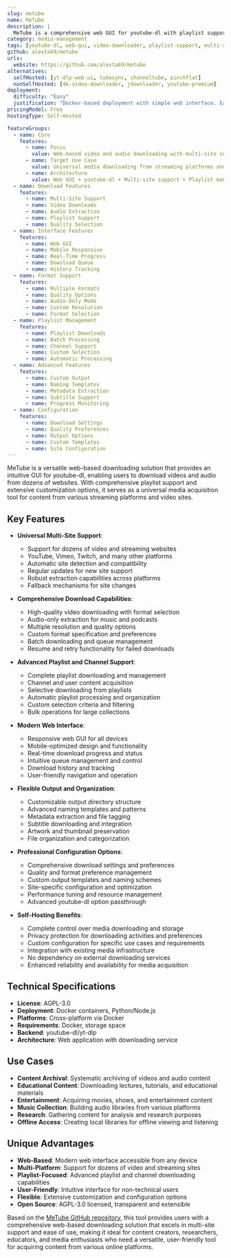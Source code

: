 ```yaml
---
slug: metube
name: MeTube
description: |
  MeTube is a comprehensive web GUI for youtube-dl with playlist support that allows downloading videos from dozens of websites. It provides an intuitive interface for video and audio downloading with extensive format and quality options.
category: media-management
tags: [youtube-dl, web-gui, video-downloader, playlist-support, multi-site, streaming]
github: alexta69/metube
urls:
  website: https://github.com/alexta69/metube
alternatives:
  selfHosted: [yt-dlp-web-ui, tubesync, channeltube, pinchflat]
  nonSelfHosted: [4k-video-downloader, jdownloader, youtube-premium]
deployment:
  difficulty: "Easy"
  justification: "Docker-based deployment with simple web interface. Easy to configure and use with minimal setup required."
pricingModel: Free
hostingType: Self-Hosted

featureGroups:
  - name: Core
    features:
      - name: Focus
        value: Web-based video and audio downloading with multi-site support
      - name: Target Use Case
        value: Universal media downloading from streaming platforms and websites
      - name: Architecture
        value: Web GUI + youtube-dl + Multi-site support + Playlist management
  - name: Download Features
    features:
      - name: Multi-Site Support
      - name: Video Downloads
      - name: Audio Extraction
      - name: Playlist Support
      - name: Quality Selection
  - name: Interface Features
    features:
      - name: Web GUI
      - name: Mobile Responsive
      - name: Real-Time Progress
      - name: Download Queue
      - name: History Tracking
  - name: Format Support
    features:
      - name: Multiple Formats
      - name: Quality Options
      - name: Audio-Only Mode
      - name: Custom Resolution
      - name: Format Selection
  - name: Playlist Management
    features:
      - name: Playlist Downloads
      - name: Batch Processing
      - name: Channel Support
      - name: Custom Selection
      - name: Automatic Processing
  - name: Advanced Features
    features:
      - name: Custom Output
      - name: Naming Templates
      - name: Metadata Extraction
      - name: Subtitle Support
      - name: Progress Monitoring
  - name: Configuration
    features:
      - name: Download Settings
      - name: Quality Preferences
      - name: Output Options
      - name: Custom Templates
      - name: Site Configuration
---
```


MeTube is a versatile web-based downloading solution that provides an intuitive GUI for youtube-dl, enabling users to download videos and audio from dozens of websites. With comprehensive playlist support and extensive customization options, it serves as a universal media acquisition tool for content from various streaming platforms and video sites.

## Key Features

- **Universal Multi-Site Support**:

  - Support for dozens of video and streaming websites
  - YouTube, Vimeo, Twitch, and many other platforms
  - Automatic site detection and compatibility
  - Regular updates for new site support
  - Robust extraction capabilities across platforms
  - Fallback mechanisms for site changes

- **Comprehensive Download Capabilities**:

  - High-quality video downloading with format selection
  - Audio-only extraction for music and podcasts
  - Multiple resolution and quality options
  - Custom format specification and preferences
  - Batch downloading and queue management
  - Resume and retry functionality for failed downloads

- **Advanced Playlist and Channel Support**:

  - Complete playlist downloading and management
  - Channel and user content acquisition
  - Selective downloading from playlists
  - Automatic playlist processing and organization
  - Custom selection criteria and filtering
  - Bulk operations for large collections

- **Modern Web Interface**:

  - Responsive web GUI for all devices
  - Mobile-optimized design and functionality
  - Real-time download progress and status
  - Intuitive queue management and control
  - Download history and tracking
  - User-friendly navigation and operation

- **Flexible Output and Organization**:

  - Customizable output directory structure
  - Advanced naming templates and patterns
  - Metadata extraction and file tagging
  - Subtitle downloading and integration
  - Artwork and thumbnail preservation
  - File organization and categorization

- **Professional Configuration Options**:

  - Comprehensive download settings and preferences
  - Quality and format preference management
  - Custom output templates and naming schemes
  - Site-specific configuration and optimization
  - Performance tuning and resource management
  - Advanced youtube-dl option passthrough

- **Self-Hosting Benefits**:
  - Complete control over media downloading and storage
  - Privacy protection for downloading activities and preferences
  - Custom configuration for specific use cases and requirements
  - Integration with existing media infrastructure
  - No dependency on external downloading services
  - Enhanced reliability and availability for media acquisition

## Technical Specifications

- **License**: AGPL-3.0
- **Deployment**: Docker containers, Python/Node.js
- **Platforms**: Cross-platform via Docker
- **Requirements**: Docker, storage space
- **Backend**: youtube-dl/yt-dlp
- **Architecture**: Web application with downloading service

## Use Cases

- **Content Archival**: Systematic archiving of videos and audio content
- **Educational Content**: Downloading lectures, tutorials, and educational materials
- **Entertainment**: Acquiring movies, shows, and entertainment content
- **Music Collection**: Building audio libraries from various platforms
- **Research**: Gathering content for analysis and research purposes
- **Offline Access**: Creating local libraries for offline viewing and listening

## Unique Advantages

- **Web-Based**: Modern web interface accessible from any device
- **Multi-Platform**: Support for dozens of video and streaming sites
- **Playlist-Focused**: Advanced playlist and channel downloading capabilities
- **User-Friendly**: Intuitive interface for non-technical users
- **Flexible**: Extensive customization and configuration options
- **Open Source**: AGPL-3.0 licensed, transparent and extensible

Based on the [MeTube GitHub repository](https://github.com/alexta69/metube), this tool provides users with a comprehensive web-based downloading solution that excels in multi-site support and ease of use, making it ideal for content creators, researchers, educators, and media enthusiasts who need a versatile, user-friendly tool for acquiring content from various online platforms.
